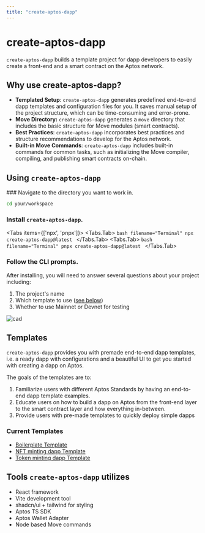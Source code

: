 ```yaml
---
title: "create-aptos-dapp"
---
```



# create-aptos-dapp

`create-aptos-dapp` builds a template project for dapp developers to easily create a front-end and a smart contract on the Aptos network.

## Why use create-aptos-dapp?

- **Templated Setup**: `create-aptos-dapp` generates predefined end-to-end dapp templates and configuration files for you. It saves manual setup of the project structure, which can be time-consuming and error-prone.
- **Move Directory:** `create-aptos-dapp` generates a `move` directory that includes the basic structure for Move modules (smart contracts).
- **Best Practices**: `create-aptos-dapp` incorporates best practices and structure recommendations to develop for the Aptos network.
- **Built-in Move Commands**: `create-aptos-dapp` includes built-in commands for common tasks, such as initializing the Move compiler, compiling, and publishing smart contracts on-chain.

## Using `create-aptos-dapp`

<Steps>
### Navigate to the directory you want to work in. 

```bash filename="Terminal"
cd your/workspace
```

### Install `create-aptos-dapp`.

<Tabs items={['npx', 'pnpx']}>
  <Tabs.Tab>
    ```bash filename="Terminal"
    npx create-aptos-dapp@latest
    ```
  </Tabs.Tab>
  <Tabs.Tab>
    ```bash filename="Terminal"
    pnpx create-aptos-dapp@latest
    ```
  </Tabs.Tab>
</Tabs>

### Follow the CLI prompts.

After installing, you will need to answer several questions about your project including:
1. The project's name
2. Which template to use ([see below](#current-templates))
3. Whether to use Mainnet or Devnet for testing

![cad](/docs/cad-video.gif)

</Steps>

## Templates

`create-aptos-dapp` provides you with premade end-to-end dapp templates, i.e. a ready dapp with configurations and a beautiful UI to get you started with creating a dapp on Aptos.

The goals of the templates are to:

1. Familiarize users with different Aptos Standards by having an end-to-end dapp template examples.
2. Educate users on how to build a dapp on Aptos from the front-end layer to the smart contract layer and how everything in-between.
3. Provide users with pre-made templates to quickly deploy simple dapps

### Current Templates

- [Boilerplate Template](create-aptos-dapp/templates/boilerplate.mdx)
- [NFT minting dapp Template](create-aptos-dapp/templates/nft-minting-dapp.mdx)
- [Token minting dapp Template](create-aptos-dapp/templates/token-minting-dapp.mdx)

## Tools `create-aptos-dapp` utilizes

- React framework
- Vite development tool
- shadcn/ui + tailwind for styling
- Aptos TS SDK
- Aptos Wallet Adapter
- Node based Move commands

